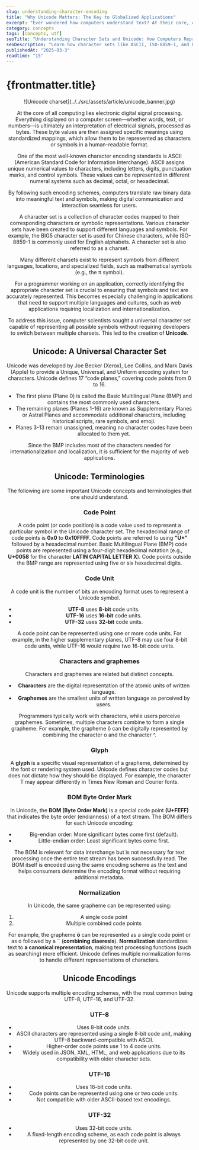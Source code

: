 ```yaml
---
slug: understanding-character-encoding
title: "Why Unicode Matters: The Key to Globalized Applications"
excerpt: "Ever wondered how computers understand text? At their core, computers process only binary signals, yet they display human-readable characters on screens. This is made possible through character sets—systems that map numerical codes to symbols. In this article, we explore the evolution of character sets, the challenges of encoding, and why Unicode is the foundation of modern text representation."
category: concepts
tags: [concepts, utf]
seoTitle: "Understanding Character Sets and Unicode: How Computers Represent Text"
seoDescription: "Learn how character sets like ASCII, ISO-8859-1, and Unicode enable computers to display text. Discover the evolution of character encoding, the challenges of multiple charsets, and why Unicode is the global standard for text representation."
publishedAt: "2025-03-3"
readtime: "15"
---
```



# {frontmatter.title}

<Header frontmatter={frontmatter} />
![Unicode charset](../../src/assets/article/unicode_banner.jpg)

At the core of all computing lies electronic digital signal processing. Everything displayed on a computer screen—whether words, text, or numbers—is ultimately an interpretation of electrical signals, processed as bytes. These byte values are then assigned specific meanings using standardized mappings, which allow them to be represented as characters or symbols in a human-readable format.

One of the most well-known character encoding standards is ASCII (American Standard Code for Information Interchange). ASCII assigns unique numerical values to characters, including letters, digits, punctuation marks, and control symbols. These values can be represented in different numeral systems such as decimal, octal, or hexadecimal.

By following such encoding schemes, computers translate raw binary data into meaningful text and symbols, making digital communication and interaction seamless for users.

A character set is a collection of character codes mapped to their corresponding characters or symbolic representations. Various character sets have been created to support different languages and symbols. For example, the BIG5 character set is used for Chinese characters, while ISO-8859-1 is commonly used for English alphabets. A character set is also referred to as a charset.

Many different charsets exist to represent symbols from different languages, locations, and specialized fields, such as mathematical symbols (e.g., the π symbol).

For a programmer working on an application, correctly identifying the appropriate character set is crucial to ensuring that symbols and text are accurately represented. This becomes especially challenging in applications that need to support multiple languages and cultures, such as web applications requiring localization and internationalization.

To address this issue, computer scientists sought a universal character set capable of representing all possible symbols without requiring developers to switch between multiple charsets. This led to the creation of **Unicode**.

## Unicode: A Universal Character Set

Unicode was developed by Joe Becker (Xerox), Lee Collins, and Mark Davis (Apple) to provide a Unique, Universal, and Uniform encoding system for characters. Unicode defines 17 “code planes,” covering code points from 0 to 16.

-   The first plane (Plane 0) is called the Basic Multilingual Plane (BMP) and contains the most commonly used characters.
-   The remaining planes (Planes 1-16) are known as Supplementary Planes or Astral Planes and accommodate additional characters, including historical scripts, rare symbols, and emoji.
-   Planes 3-13 remain unassigned, meaning no character codes have been allocated to them yet.

Since the BMP includes most of the characters needed for internationalization and localization, it is sufficient for the majority of web applications.

## Unicode: Terminologies

The following are some important Unicode concepts and terminologies that one should understand.

### Code Point

A code point (or code position) is a code value used to represent a particular symbol in the Unicode character set. The hexadecimal range of code points is **0x0** to **0x10FFFF**. Code points are referred to using **“U+”** followed by a hexadecimal number. Basic Multilingual Plane (BMP) code points are represented using a four-digit hexadecimal notation (e.g., **U+0058** for the character **LATIN CAPITAL LETTER X**). Code points outside the BMP range are represented using five or six hexadecimal digits.

### Code Unit

A code unit is the number of bits an encoding format uses to represent a Unicode symbol.

-   **UTF-8** uses **8-bit** code units.
-   **UTF-16** uses **16-bit** code units.
-   **UTF-32** uses **32-bit** code units.

A code point can be represented using one or more code units. For example, in the higher supplementary planes, UTF-8 may use four 8-bit code units, while UTF-16 would require two 16-bit code units.

### Characters and graphemes

Characters and graphemes are related but distinct concepts.

-   **Characters** are the digital representation of the atomic units of written language.
-   **Graphemes** are the smallest units of written language as perceived by users.

Programmers typically work with characters, while users perceive graphemes. Sometimes, multiple characters combine to form a single grapheme. For example, the grapheme ô can be digitally represented by combining the character o and the character ^.

### Glyph

A **glyph** is a specific visual representation of a grapheme, determined by the font or rendering system used. Unicode defines character codes but does not dictate how they should be displayed. For example, the character T may appear differently in Times New Roman and Courier fonts.

### BOM Byte Order Mark

In Unicode, the **BOM (Byte Order Mark)** is a special code point **(U+FEFF)** that indicates the byte order (endianness) of a text stream. The BOM differs for each Unicode encoding:

-   Big-endian order: More significant bytes come first (default).
-   Little-endian order: Least significant bytes come first.

The BOM is relevant for data interchange but is not necessary for text processing once the entire text stream has been successfully read. The BOM itself is encoded using the same encoding scheme as the text and helps consumers determine the encoding format without requiring additional metadata.

### Normalization

In Unicode, the same grapheme can be represented using:

1. A single code point
2. Multiple combined code points

For example, the grapheme **ö** can be represented as a single code point or as o followed by a ¨ (**combining diaeresis**). **Normalization** standardizes text to **a canonical representation**, making text processing functions (such as searching) more efficient. Unicode defines multiple normalization forms to handle different representations of characters.

## Unicode Encodings

Unicode supports multiple encoding schemes, with the most common being UTF-8, UTF-16, and UTF-32.

### UTF-8

-   Uses 8-bit code units.
-   ASCII characters are represented using a single 8-bit code unit, making UTF-8 backward-compatible with ASCII.
-   Higher-order code points use 1 to 4 code units.
-   Widely used in JSON, XML, HTML, and web applications due to its compatibility with older character sets.

### UTF-16

-   Uses 16-bit code units.
-   Code points can be represented using one or two code units.
-   Not compatible with older ASCII-based text encodings.

### UTF-32

-   Uses 32-bit code units.
-   A fixed-length encoding scheme, as each code point is always represented by one 32-bit code unit.
